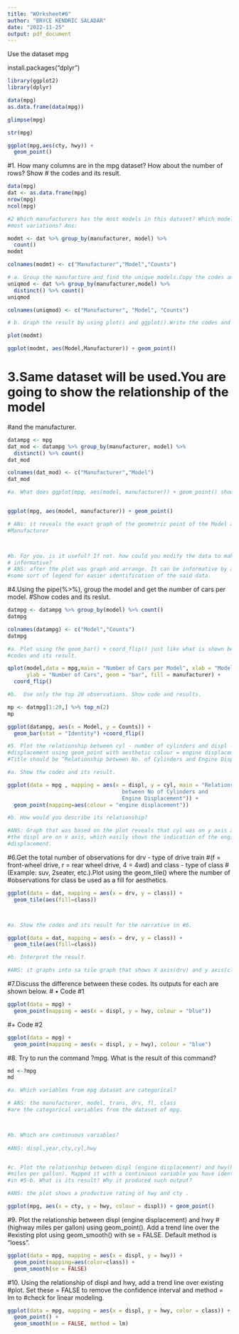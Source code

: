 ```yaml
---
title: "WOrksheet#6"
author: "BRYCE KENDRIC SALADAR"
date: "2022-11-25"
output: pdf_document
---
```



Use the dataset mpg

install.packages("dplyr")
```r
library(ggplot2)
library(dplyr)
```
\hfill\break
```R
data(mpg)
as.data.frame(data(mpg))

glimpse(mpg)

str(mpg)
```
\hfill\break
```R
ggplot(mpg,aes(cty, hwy)) +
  geom_point()
```
\hfill\break
#1. How many columns are in the mpg dataset? How about the number of rows? Show 
# the codes and its result.
\hfill\break
```R

data(mpg)
dat <- as.data.frame(mpg)
nrow(mpg)
ncol(mpg)
```
\hfill\break
```R
#2 Which manufacturers has the most models in this dataset? Which model has the 
#most variations? Ans:

modmt <- dat %>% group_by(manufacturer, model) %>%
  count()
modmt

colnames(modmt) <- c("Manufacturer","Model","Counts")
```
\hfill\break
```R
# a. Group the manufacture and find the unique models.Copy the codes and results
uniqmod <- dat %>% group_by(manufacturer,model) %>%
  distinct() %>% count()
uniqmod

colnames(uniqmod) <- c("Manufacturer", "Model", "Counts")
```
\hfill\break
```R
# b. Graph the result by using plot() and ggplot().Write the codes and its result.

plot(modmt)

ggplot(modmt, aes(Model,Manufacturer)) + geom_point()
```
\hfill\break
# 3.Same dataset will be used.You are going to show the relationship of the model
#and the manufacturer.
\hfill\break
```R
datampg <- mpg
dat_mod <- datampg %>% group_by(manufacturer, model) %>%
  distinct() %>% count()
dat_mod

colnames(dat_mod) <- c("Manufacturer","Model")
dat_mod

```

\hfill\break
```R
#a. What does ggplot(mpg, aes(model, manufacturer)) + geom_point() show?


ggplot(mpg, aes(model, manufacturer)) + geom_point()

# ANs: it reveals the exact graph of the geometric point of the Model and 
#Manufacturer



#b. For you. is it useful? If not. how could you modify the data to make it more
# informative?
# ANS: after the plot was graph and arrange. It can be informative by adding 
#some sort of legend for easier identification of the said data.
```
#4.Using the pipe(%>%), group the model and get the number of cars per model.
#Show codes and its reslut.
\hfill\break
```R

datmpg <- datampg %>% group_by(model) %>% count()
datmpg

colnames(datampg) <- c("Model","Counts")
datmpg
```
\hfill\break
```R

#a. Plot using the geom_bar() + coord_flip() just like what is shown below. Show
#codes and its result.

qplot(model,data = mpg,main = "Number of Cars per Model", xlab = "Model",
      ylab = "Number of Cars", geom = "bar", fill = manufacturer) +
  coord_flip()

```
\hfill\break
```R
#b.  Use only the top 20 observations. Show code and results.

mp <- datmpg[1:20,] %>% top_n(2)
mp

ggplot(datampg, aes(x = Model, y = Counts)) + 
  geom_bar(stat = "Identity") +coord_flip()
```
\hfill\break
```R
#5. Plot the relationship between cyl - number of cylinders and displ - engine 
#displacement using geom_point with aesthetic colour = engine displacement. 
#Title should be “Relationship between No. of Cylinders and Engine Displacement”.

#a. Show thw codes and its result.

ggplot(data = mpg , mapping = aes(x = displ, y = cyl, main = "Relationship 
                                    between No of Cylinders and 
                                    Engine Displacement")) + 
  geom_point(mapping=aes(colour = "engine displacement")) 
```
\hfill\break
```R
#b. How would you describe its relationship?

#ANS: Graph that was based on the plot reveals that cyl was on y axis and 
#the displ are on x axis, which easily shows the indication of the engine 
#displacement.
```
\hfill\break

#6.Get the total number of observations for drv - type of drive train 
#(f = front-wheel drive, r = rear wheel drive, 4 = 4wd) and class - type of class 
#(Example: suv, 2seater, etc.).Plot using the geom_tile() where the number of 
#observations for class be used as a fill for aesthetics.
```R
ggplot(data = dat, mapping = aes(x = drv, y = class)) +
  geom_tile(aes(fill=class))



#a. Show the codes and its result for the narrative in #6.

ggplot(data = dat, mapping = aes(x = drv, y = class)) +
  geom_tile(aes(fill=class))

```
```R
#b. Interpret the result.

#ANS: it graphs into sa tile graph that shows X axis(drv) and y axis(class).

```

#7.Discuss the difference between these codes. Its outputs for each are shown below.
# • Code #1
```R
ggplot(data = mpg) +
  geom_point(mapping = aes(x = displ, y = hwy, colour = "blue"))
```
\hfill\break

#+ Code #2
\hfill\break
```R
ggplot(data = mpg) +
  geom_point(mapping = aes(x = displ, y = hwy), colour = "blue")
```
\hfill\break

#8. Try to run the command ?mpg. What is the result of this command?
\hfill\break
```R
md <-?mpg
md
```
```R
#a. Which variables from mpg dataset are categorical?

# ANS: the manufacturer, model, trans, drv, fl, class
#are the categorical variables from the dataset of mpg.



#b. Which are continuous variables?
  
#ANS: displ,year,cty,cyl,hwy


#c. Plot the relationship between displ (engine displacement) and hwy(highway 
#miles per gallon). Mapped it with a continuous variable you have identified 
#in #5-b. What is its result? Why it produced such output?

#ANS: the plot shows a productive rating of hwy and cty .

ggplot(mpg, aes(x = cty, y = hwy, colour = displ)) + geom_point()
```
\hfill\break


#9. Plot the relationship between displ (engine displacement) and hwy
#(highway miles per gallon) using geom_point(). Add a trend line over the 
#existing plot using geom_smooth() with se = FALSE. Default method is “loess”.
```R
ggplot(data = mpg, mapping = aes(x = displ, y = hwy)) +
  geom_point(mapping=aes(color=class)) +
  geom_smooth(se = FALSE)
```
\hfill\break

#10. Using the relationship of displ and hwy, add a trend line over existing 
#plot. Set these = FALSE to remove the confidence interval and method = lm to 
#check for linear modeling.
```R
ggplot(data = mpg, mapping = aes(x = displ, y = hwy, color = class)) +
  geom_point() +
  geom_smooth(se = FALSE, method = lm)



```




























































































































